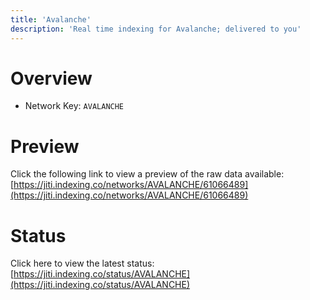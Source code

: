 ```yaml
---
title: 'Avalanche'
description: 'Real time indexing for Avalanche; delivered to you'
---
```


# Overview
- Network Key: `AVALANCHE`

# Preview
Click the following link to view a preview of the raw data available: [https://jiti.indexing.co/networks/AVALANCHE/61066489](https://jiti.indexing.co/networks/AVALANCHE/61066489)

# Status
Click here to view the latest status: [https://jiti.indexing.co/status/AVALANCHE](https://jiti.indexing.co/status/AVALANCHE)
